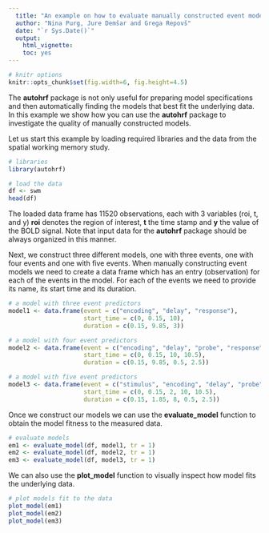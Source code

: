---
  title: "An example on how to evaluate manually constructed event models"
  author: "Nina Purg, Jure Demšar and Grega Repovš"
  date: "`r Sys.Date()`"
  output:
    html_vignette:
    toc: yes
---

<!--
  %\VignetteEngine{knitr::rmarkdown}
  %\VignetteEncoding{UTF-8}
  %\VignetteIndexEntry{An example on how to evaluate manually constructed event models}
-->

```{r, message=FALSE, warning=FALSE, echo=FALSE}
# knitr options
knitr::opts_chunk$set(fig.width=6, fig.height=4.5)
```

The **autohrf** package is not only useful for preparing model specifications and then automatically finding the models that best fit the underlying data. In this example we show how you can use the **autohrf** package to investigate the quality of manually constructed models.

Let us start this example by loading required libraries and the data from the spatial working memory study.

```{r}
# libraries
library(autohrf)

# load the data
df <- swm
head(df)
```

The loaded data frame has 11520 observations, each with 3 variables (roi, t, and y) **roi** denotes the region of interest, **t** the time stamp and **y** the value of the BOLD signal. Note that input data for the **autohrf** package should be always organized in this manner.

Next, we construct three different models, one with three events, one with four events and one with five events. When manually constructing event models we need to create a data frame which has an entry (observation) for each of the events in the model. For each of the events we need to provide its name, its start time and its duration.

```{r}
# a model with three event predictors
model1 <- data.frame(event = c("encoding", "delay", "response"),
                     start_time = c(0, 0.15, 10),
                     duration = c(0.15, 9.85, 3))

# a model with four event predictors
model2 <- data.frame(event = c("encoding", "delay", "probe", "response"),
                     start_time = c(0, 0.15, 10, 10.5),
                     duration = c(0.15, 9.85, 0.5, 2.5))

# a model with five event predictors
model3 <- data.frame(event = c("stimulus", "encoding", "delay", "probe", "response"),
                     start_time = c(0, 0.15, 2, 10, 10.5),
                     duration = c(0.15, 1.85, 8, 0.5, 2.5))
```

Once we construct our models we can use the **evaluate_model** function to obtain the model fitness to the measured data.

```{r}
# evaluate models
em1 <- evaluate_model(df, model1, tr = 1)
em2 <- evaluate_model(df, model2, tr = 1)
em3 <- evaluate_model(df, model3, tr = 1)
```

We can also use the **plot_model** function to visually inspect how model fits the underlying data.

```{r}
# plot models fit to the data
plot_model(em1)
plot_model(em2)
plot_model(em3)
```
